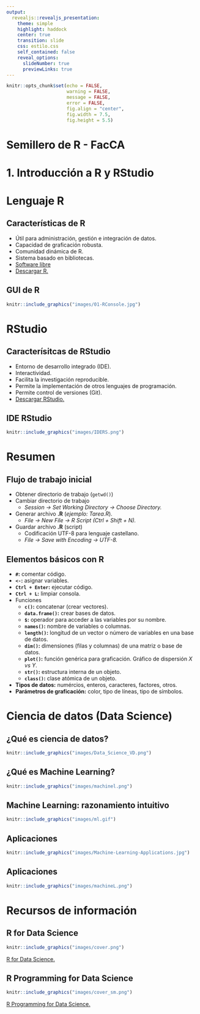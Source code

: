 ```yaml
---
output: 
  revealjs::revealjs_presentation:
    theme: simple
    highlight: haddock
    center: true
    transition: slide
    css: estilo.css
    self_contained: false
    reveal_options:
      slideNumber: true
      previewLinks: true
---
```


```r
knitr::opts_chunk$set(echo = FALSE,
                      warning = FALSE,
                      message = FALSE,
                      error = FALSE,
                      fig.align = "center",
                      fig.width = 7.5,
                      fig.height = 5.5)
```

# Semillero de R - FacCA {data-background="fondo1.png"}

# 1. Introducción a R y RStudio {data-background="descarga2.png"}

# Lenguaje R {data-background="descarga2.png"}

## Características de R {data-background="descarga2.png"}

  - Útil para administración, gestión e integración de datos.
  - Capacidad de graficación robusta.
  - Comunidad dinámica de R.
  - Sistema basado en bibliotecas.
  - [Software libre](https://es.wikipedia.org/wiki/Software_libre) 
  - [Descargar R.](https://cran.r-project.org/)

## GUI de R {data-background="descarga2.png"}

```r
knitr::include_graphics("images/01-RConsole.jpg")
```

# RStudio {data-background="descarga2.png"}

## Caracterísitcas de RStudio {data-background="descarga2.png"}

  - Entorno de desarrollo integrado (IDE).
  - Interactividad.
  - Facilita la investigación reproducible.
  - Permite la implementación de otros lenguajes de programación.
  - Permite control de versiones (Git).
  - [Descargar RStudio.](https://www.rstudio.com/products/rstudio/download/)

## IDE RStudio {data-background="descarga2.png"}

```r
knitr::include_graphics("images/IDERS.png")
```

# Resumen  {data-background="descarga2.png"}

## Flujo de trabajo inicial {data-background="descarga2.png"}

  - Obtener directorio de trabajo (`getwd()`)
  - Cambiar directorio de trabajo
      - *Session -> Set Working Directory -> Choose Directory.*
  - Generar archivo **.R** (*ejemplo: Tarea.R*).
      - *File -> New File -> R Script (Ctrl + Shift + N).*
  - Guardar archivo **.R** (script)
      - Codificación UTF-8 para lenguaje castellano.
      - *File -> Save with Encoding -> UTF-8.*
      
## Elementos básicos con R  {data-background="descarga2.png"}

  - **`#`:** comentar código.
  - **`<-`:** asignar variables.
  - **`Ctrl + Enter`:** ejecutar código.
  - **`Ctrl + L`:** limpiar consola.
  - Funciones
      - **`c()`:** concatenar (crear vectores).
      - **`data.frame()`:** crear bases de datos.
      - **`$`:** operador para acceder a las variables por su nombre.
      - **`names()`:** nombre de variables o columnas.
      - **`length()`:** longitud de un vector o número de variables en una base de datos.
      - **`dim()`:** dimensiones (filas y columnas) de una matriz o base de datos. 
      - **`plot()`:** función genérica para graficación. Gráfico de dispersión *X vs Y*.
      - **`str()`:** estructura interna de un objeto.
      - **`class()`:** clase atómica de un objeto.
  - **Tipos de datos:** numércios, enteros, caracteres, factores, otros.
  - **Parámetros de graficación:** color, tipo de líneas, tipo de símbolos.
  
# Ciencia de datos (Data Science) {data-background="descarga2.png"}

## ¿Qué es ciencia de datos? {data-background="descarga2.png"}

```r
knitr::include_graphics("images/Data_Science_VD.png")
```

## ¿Qué es Machine Learning? {data-background="descarga2.png"}

```r
knitr::include_graphics("images/machinel.png")
```

## Machine Learning: razonamiento intuitivo {data-background="descarga2.png"}

```r
knitr::include_graphics("images/ml.gif")
```

## Aplicaciones {data-background="descarga2.png"}

```r
knitr::include_graphics("images/Machine-Learning-Applications.jpg")
```

## Aplicaciones {data-background="descarga2.png"}

```r
knitr::include_graphics("images/machineL.png")
```

# Recursos de información {data-background="descarga2.png"}

## R for Data Science {data-background="descarga2.png"}

```r
knitr::include_graphics("images/cover.png")
```

[R for Data Science.](https://r4ds.had.co.nz/)

## R Programming for Data Science {data-background="descarga2.png"}

```r
knitr::include_graphics("images/cover_sm.png")
```

[R Programming for Data Science.](https://bookdown.org/rdpeng/rprogdatascience/) 